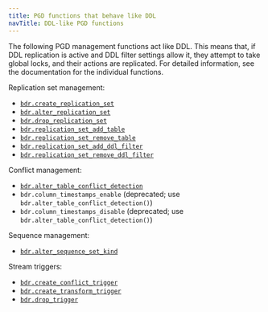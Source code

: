 ```yaml
---
title: PGD functions that behave like DDL
navTitle: DDL-like PGD functions
---
```


The following PGD management functions act like DDL. This means that, if DDL
replication is active and DDL filter settings allow it, they
attempt to take global locks, and their actions are replicated. For detailed
information, see the documentation for the individual functions.

Replication set management:

-   [`bdr.create_replication_set`](/pgd/latest/reference/repsets-management#bdrcreate_replication_set)
-   [`bdr.alter_replication_set`](/pgd/latest/reference/repsets-management#bdralter_replication_set)
-   [`bdr.drop_replication_set`](/pgd/latest/reference/repsets-management#bdrdrop_replication_set)
-   [`bdr.replication_set_add_table`](/pgd/latest/reference/repsets-membership#bdrreplication_set_add_table)
-   [`bdr.replication_set_remove_table`](/pgd/latest/reference/repsets-membership#bdrreplication_set_remove_table)
-   [`bdr.replication_set_add_ddl_filter`](/pgd/latest/reference/repsets-ddl-filtering#bdrreplication_set_add_ddl_filter)
-   [`bdr.replication_set_remove_ddl_filter`](/pgd/latest/reference/repsets-ddl-filtering#bdrreplication_set_remove_ddl_filter)

Conflict management:

-   [`bdr.alter_table_conflict_detection`](../reference/conflict_functions/#bdralter_table_conflict_detection)
-   `bdr.column_timestamps_enable` (deprecated; use `bdr.alter_table_conflict_detection()`)
-   `bdr.column_timestamps_disable` (deprecated; use `bdr.alter_table_conflict_detection()`)

Sequence management:

-   [`bdr.alter_sequence_set_kind`](/pgd/latest/reference/sequences#bdralter_sequence_set_kind)

Stream triggers:

-   [`bdr.create_conflict_trigger`](/pgd/latest/reference/streamtriggers/interfaces#bdrcreate_conflict_trigger)
-   [`bdr.create_transform_trigger`](/pgd/latest/reference/streamtriggers/interfaces#bdrcreate_transform_trigger)
-   [`bdr.drop_trigger`](/pgd/latest/reference/streamtriggers/interfaces#bdrdrop_trigger)
